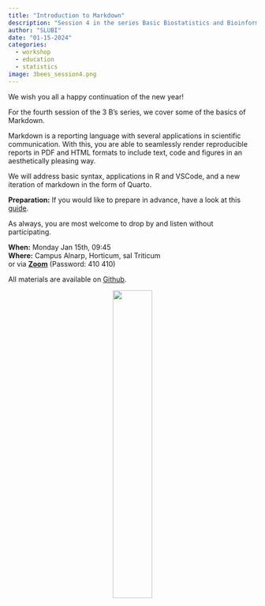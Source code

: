 ```yaml
---
title: "Introduction to Markdown"
description: "Session 4 in the series Basic Biostatistics and Bioinformatics"
author: "SLUBI"
date: "01-15-2024"
categories:
  - workshop
  - education
  - statistics
image: 3bees_session4.png
---
```


We wish you all a happy continuation of the new year!
 
For the fourth session of the 3 B’s series, we cover some of the basics of Markdown. 

Markdown is a reporting language with several applications in scientific communication. With this, you are able to seamlessly render reproducible reports in PDF and HTML formats to include text, code and figures in an aesthetically pleasing way.
 
We will address basic syntax, applications in R and VSCode, and a new iteration of markdown in the form of Quarto.
 
**Preparation:** If you would like to prepare in advance, have a look at this [guide](https://rmarkdown.rstudio.com/).

As always, you are most welcome to drop by and listen without participating.
 
**When:** Monday Jan 15th, 09:45 \
**Where:** Campus Alnarp, Horticum, sal Triticum\
or via **[Zoom](https://slu-se.zoom.us/j/69486568642)** (Password: 410 410)

All materials are available on [Github](https://github.com/SLUBioinformaticsInfrastructure/Three_Bees_Workshop_Series).

<center>
![](../../../images/3bees_fulltext_ampersand2.png){.class width=40%}